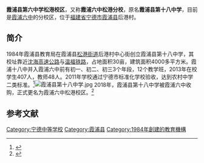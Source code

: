 {{高中
| 名称 = 霞浦县第六中学松港校区
| 校长 = 
| 电话 = 0593-8863564
| 邮编 = 
| 坐标 = 
| 地址 = 霞浦县松港街道后港村中心街一弄63号
| 隶属 = 霞浦县教育局
| 刊物 = 
| 旧校名 = 霞浦县第十八中学
| 建筑面积 = 4000多平方米
| 面积 = 30[[亩|亩]]
| 学生 = 
| 职工 = 
| 教师 = 
| 副校长 = 
| 班级 = 
| 图像 = 霞浦县第六中学松港校区.jpg
| 年级 = 
| 学期 = 2学期制
| 课程 = 全日制课程
| 共学或别学 = 男女共学
| 类型 = [[公立学校|公立]]
| 校庆日 = 
| 复校 = 
| 闭校 = 
| 建校 = 1984年
| 校训 = ''勤学守纪<br>团结奋进''
| 外文名称 = 
| 图像说明 = 
| 图像大小 = 200px
| 网站 = 
}}

'''霞浦县第六中学松港校区'''，又称'''霞浦六中松港分校'''，原名'''霞浦县第十八中学'''，目前是[[霞浦六中|霞浦六中]]的分校区，位于[[福建省|福建省]][[宁德市|宁德市]][[霞浦县|霞浦县]]后港村。

== 简介 ==
1984年霞浦县教育局在霞浦县[[松港街道|松港街道]]后港村中心街创立霞浦县第十八中学，其校址靠近[[沈海高速公路|沈海高速公路]]与[[温福铁路|温福铁路]]，占地面积30亩，建筑面积4000多平方米。霞浦十八中并入霞浦六中前有初一、初二、初三3个年段，12个教学班，2013年在校学生407人，教师48人。2011年学校通过宁德市标准化学校验收，达到农村中学二类标准。<ref>{{cite web|title=霞浦县中学简介|url=http://www.fjxp.gov.cn/html/XQ.ZXXJY/2013/8/138201010114580.html|accessdate=2015-02-04|date=2013-08-20|publisher=霞浦县人民政府|language=zh-hans|archiveurl=https://web.archive.org/web/20150204120452/http://www.fjxp.gov.cn/html/XQ.ZXXJY/2013/8/138201010114580.html|archivedate=2015-02-04|deadurl=yes}}</ref>[[File:霞浦县第十八中学.jpg|thumb]]
2018年，霞浦县第十八中学被霞浦六中收购，正式更名为霞浦六中松港校区。<ref>{{Cite web|title=霞浦县第六中学松港校区正式挂牌|url=https://m.sohu.com/a/245115119_363213|accessdate=2021-03-19|work=m.sohu.com}}</ref>

== 参考文献 ==
{{reflist}}
{{福建省二级达标高级中学}}
{{霞浦县中等教育}}
{{福建教育小作品}}
[[Category:宁德中等学校|Category:宁德中等学校]]
[[Category:霞浦县|Category:霞浦县]]
[[Category:1984年創建的教育機構|Category:1984年創建的教育機構]]